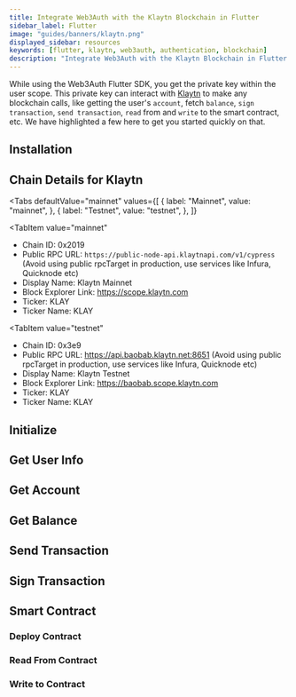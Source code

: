 ```yaml
---
title: Integrate Web3Auth with the Klaytn Blockchain in Flutter
sidebar_label: Flutter
image: "guides/banners/klaytn.png"
displayed_sidebar: resources
keywords: [flutter, klaytn, web3auth, authentication, blockchain]
description: "Integrate Web3Auth with the Klaytn Blockchain in Flutter | Documentation - Web3Auth"
---
```



<SEO
  title="Integrate Web3Auth with the Klaytn Blockchain in Flutter"
  description="Integrate Web3Auth with the Klaytn Blockchain in Flutter | Documentation - Web3Auth"
  image="https://web3auth.io/docs/guides/banners/klaytn.png"
  slug="/connect-blockchain/evm/klaytn/flutter"
/>

While using the Web3Auth Flutter SDK, you get the private key within the user scope. This private key can interact with
[Klaytn](https://klaytn.foundation) to make any blockchain calls, like getting the user's `account`, fetch `balance`, `sign transaction`,
`send transaction`, `read` from and `write` to the smart contract, etc. We have highlighted a few here to get you started quickly on that.

## Installation

<InstallationSnippet />

## Chain Details for Klaytn

<Tabs
 defaultValue="mainnet"
  values={[
    { label: "Mainnet", value: "mainnet", },
    { label: "Testnet", value: "testnet", },
  ]}
>
<TabItem
  value="mainnet"
>

- Chain ID: 0x2019
- Public RPC URL: `https://public-node-api.klaytnapi.com/v1/cypress` (Avoid using public rpcTarget in production, use services like Infura, Quicknode
  etc)
- Display Name: Klaytn Mainnet
- Block Explorer Link: https://scope.klaytn.com
- Ticker: KLAY
- Ticker Name: KLAY

</TabItem>

<TabItem
  value="testnet"
>

- Chain ID: 0x3e9
- Public RPC URL: https://api.baobab.klaytn.net:8651 (Avoid using public rpcTarget in production, use services like Infura, Quicknode etc)
- Display Name: Klaytn Testnet
- Block Explorer Link: https://baobab.scope.klaytn.com
- Ticker: KLAY
- Ticker Name: KLAY

</TabItem>
</Tabs>

## Initialize

<InitialisationSnippet />

## Get User Info

<UserInfoSnippet />

## Get Account

<GetAccountSnippet />

## Get Balance

<GetBalanceSnippet />

## Send Transaction

<SendTransactionSnippet />

## Sign Transaction

<SignTransactionSnippet />

## Smart Contract

<TestContractSnippet />

### Deploy Contract

<DeployContractSnippet />

### Read From Contract

<ReadContractSnippet />

### Write to Contract

<WriteContractSnippet />
